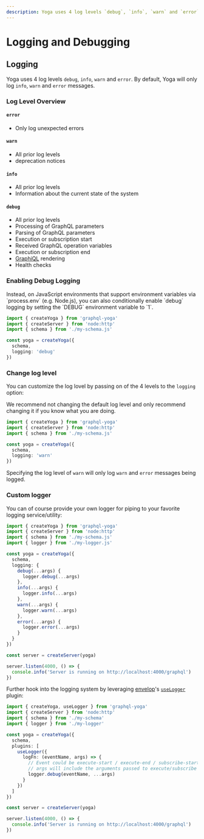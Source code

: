 ```yaml
---
description: Yoga uses 4 log levels `debug`, `info`, `warn` and `error`. By default, Yoga will only log `info`, `warn` and `error` messages.
---
```



# Logging and Debugging

## Logging

Yoga uses 4 log levels `debug`, `info`, `warn` and `error`. By default, Yoga will only log `info`, `warn` and `error` messages.

### Log Level Overview

#### `error`

- Only log unexpected errors

#### `warn`

- All prior log levels
- deprecation notices

#### `info`

- All prior log levels
- Information about the current state of the system

#### `debug`

- All prior log levels
- Processing of GraphQL parameters
- Parsing of GraphQL parameters
- Execution or subscription start
- Received GraphQL operation variables
- Execution or subscription end
- [GraphiQL](https://github.com/graphql/graphiql) rendering
- Health checks

### Enabling Debug Logging

<Callout>
  Instead, on JavaScript environments that support environment variables via
  `process.env` (e.g. Node.js), you can also conditionally enable `debug`
  logging by setting the `DEBUG` environment variable to `1`.
</Callout>

```ts filename="Custom log level" {7}
import { createYoga } from 'graphql-yoga'
import { createServer } from 'node:http'
import { schema } from './my-schema.js'

const yoga = createYoga({
  schema,
  logging: 'debug'
})
```

### Change log level

You can customize the log lovel by passing on of the 4 levels to the `logging` option:

<Callout>
  We recommend not changing the default log level and only recommend changing it
  if you know what you are doing.
</Callout>

```ts filename="Custom log level" {7}
import { createYoga } from 'graphql-yoga'
import { createServer } from 'node:http'
import { schema } from './my-schema.js'

const yoga = createYoga({
  schema,
  logging: 'warn'
})
```

Specifying the log level of `warn` will only log `warn` and `error` messages being logged.

### Custom logger

You can of course provide your own logger for piping to your favorite logging service/utility:

```ts
import { createYoga } from 'graphql-yoga'
import { createServer } from 'node:http'
import { schema } from './my-schema.js'
import { logger } from './my-logger.js'

const yoga = createYoga({
  schema,
  logging: {
    debug(...args) {
      logger.debug(...args)
    },
    info(...args) {
      logger.info(...args)
    },
    warn(...args) {
      logger.warn(...args)
    },
    error(...args) {
      logger.error(...args)
    }
  }
})

const server = createServer(yoga)

server.listen(4000, () => {
  console.info('Server is running on http://localhost:4000/graphql')
})
```

Further hook into the logging system by leveraging [envelop](https://www.envelop.dev/plugins/use-logger)'s [`useLogger`](https://www.envelop.dev/plugins/use-logger) plugin:

```ts
import { createYoga, useLogger } from 'graphql-yoga'
import { createServer } from 'node:http'
import { schema } from './my-schema'
import { logger } from './my-logger'

const yoga = createYoga({
  schema,
  plugins: [
    useLogger({
      logFn: (eventName, args) => {
        // Event could be execute-start / execute-end / subscribe-start / subscribe-end / etc.
        // args will include the arguments passed to execute/subscribe (in case of "start" event) and additional result in case of "end" event.
        logger.debug(eventName, ...args)
      }
    })
  ]
})

const server = createServer(yoga)

server.listen(4000, () => {
  console.info('Server is running on http://localhost:4000/graphql')
})
```
